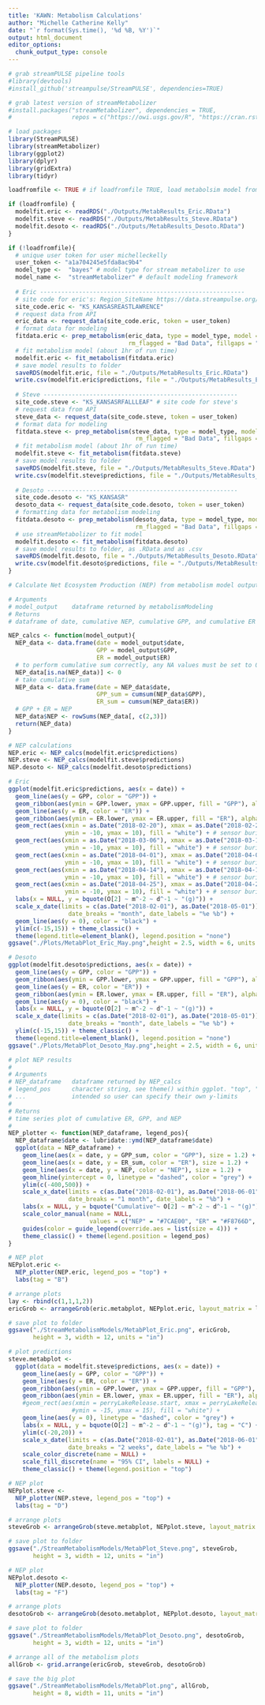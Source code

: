 ```yaml
---
title: 'KAWN: Metabolism Calculations'
author: "Michelle Catherine Kelly"
date: "`r format(Sys.time(), '%d %B, %Y')`"
output: html_document
editor_options: 
  chunk_output_type: console
---
```


```r
# grab streamPULSE pipeline tools
#library(devtools)
#install_github('streampulse/StreamPULSE', dependencies=TRUE)

# grab latest version of streamMetabolizer
#install.packages("streamMetabolizer", dependencies = TRUE, 
#                 repos = c("https://owi.usgs.gov/R", "https://cran.rstudio.com"))

# load packages
library(StreamPULSE)
library(streamMetabolizer)
library(ggplot2)
library(dplyr)
library(gridExtra)
library(tidyr)
```

```r
loadfromfile <- TRUE # if loadfromfile TRUE, load metabolsim model from saved RData file

if (loadfromfile) {
  modelfit.eric <- readRDS("./Outputs/MetabResults_Eric.RData")
  modelfit.steve <- readRDS("./Outputs/MetabResults_Steve.RData")
  modelfit.desoto <- readRDS("./Outputs/MetabResults_Desoto.RData")
}
```

```r
if (!loadfromfile){
  # unique user token for user michelleckelly
  user_token <- "a1a704245e5fda8ac9b4" 
  model_type <-  "bayes" # model type for stream metabolizer to use
  model_name <-  "streamMetabolizer" # default modeling framework
  
  # Eric ----------------------------------------------------------
  # site code for eric's: Region_SiteName https://data.streampulse.org/sitelist
  site_code.eric <- "KS_KANSASREASTLAWRENCE"
  # request data from API
  eric_data <- request_data(site_code.eric, token = user_token) 
  # format data for modeling
  fitdata.eric <- prep_metabolism(eric_data, type = model_type, model = model_name,
                                  rm_flagged = "Bad Data", fillgaps = "interpolation")
  # fit metabolism model (about 1hr of run time)
  modelfit.eric <- fit_metabolism(fitdata.eric)
  # save model results to folder
  saveRDS(modelfit.eric, file = "./Outputs/MetabResults_Eric.RData") 
  write.csv(modelfit.eric$predictions, file = "./Outputs/MetabResults_Eric.csv")
  
  # Steve -------------------------------------------------------
  site_code.steve <- "KS_KANSASRFALLLEAF" # site code for steve's
  # request data from API
  steve_data <- request_data(site_code.steve, token = user_token) 
  # format data for modeling
  fitdata.steve <- prep_metabolism(steve_data, type = model_type, model = model_name,
                                    rm_flagged = "Bad Data", fillgaps = "interpolation")
  # fit metabolism model (about 1hr of run time)
  modelfit.steve <- fit_metabolism(fitdata.steve)
  # save model results to folder
  saveRDS(modelfit.steve, file = "./Outputs/MetabResults_Steve.RData") 
  write.csv(modelfit.steve$predictions, file = "./Outputs/MetabResults_Steve.csv")
  
  # Desoto ------------------------------------------------------
  site_code.desoto <- "KS_KANSASR"
  desoto_data <- request_data(site_code.desoto, token = user_token)
  # formatting data for metabolism modeling
  fitdata.desoto <- prep_metabolism(desoto_data, type = model_type, model = model_name,
                                    rm_flagged = "Bad Data", fillgaps = "interpolation")
  # use streamMetabolizer to fit model
  modelfit.desoto <- fit_metabolism(fitdata.desoto)
  # save model results to folder, as .RData and as .csv
  saveRDS(modelfit.desoto, file = "./Outputs/MetabResults_Desoto.RData") 
  write.csv(modelfit.desoto$predictions, file = "./Outputs/MetabResults_Desoto.csv")
}
```

```r
# Calculate Net Ecosystem Production (NEP) from metabolism model output

# Arguments
# model_output    dataframe returned by metabolismModeling
# Returns
# dataframe of date, cumulative NEP, cumulative GPP, and cumulative ER for site

NEP_calcs <- function(model_output){
  NEP_data <- data.frame(date = model_output$date,
                         GPP = model_output$GPP,
                         ER = model_output$ER)
  # to perform cumulative sum correctly, any NA values must be set to 0
  NEP_data[is.na(NEP_data)] <- 0
  # take cumulative sum
  NEP_data <- data.frame(date = NEP_data$date,
                         GPP_sum = cumsum(NEP_data$GPP),
                         ER_sum = cumsum(NEP_data$ER))
  # GPP + ER = NEP
  NEP_data$NEP <- rowSums(NEP_data[, c(2,3)])
  return(NEP_data)
}

# NEP calculations
NEP.eric <- NEP_calcs(modelfit.eric$predictions)
NEP.steve <- NEP_calcs(modelfit.steve$predictions)
NEP.desoto <- NEP_calcs(modelfit.desoto$predictions)
```

```r
# Eric
ggplot(modelfit.eric$predictions, aes(x = date)) +
  geom_line(aes(y = GPP, color = "GPP")) +
  geom_ribbon(aes(ymin = GPP.lower, ymax = GPP.upper, fill = "GPP"), alpha = 0.3) +
  geom_line(aes(y = ER, color = "ER")) +
  geom_ribbon(aes(ymin = ER.lower, ymax = ER.upper, fill = "ER"), alpha = 0.3) +
  geom_rect(aes(xmin = as.Date("2018-02-20"), xmax = as.Date("2018-02-23"), 
                ymin = -10, ymax = 10), fill = "white") + # sensor burial
  geom_rect(aes(xmin = as.Date("2018-03-06"), xmax = as.Date("2018-03-12"), 
                ymin = -10, ymax = 10), fill = "white") + # sensor burial
  geom_rect(aes(xmin = as.Date("2018-04-01"), xmax = as.Date("2018-04-04"), 
                ymin = -10, ymax = 10), fill = "white") + # sensor burial
  geom_rect(aes(xmin = as.Date("2018-04-14"), xmax = as.Date("2018-04-17"), 
                ymin = -10, ymax = 10), fill = "white") + # sensor burial
  geom_rect(aes(xmin = as.Date("2018-04-25"), xmax = as.Date("2018-04-27"), 
                ymin = -10, ymax = 10), fill = "white") + # sensor burial
  labs(x = NULL, y = bquote(O[2] ~ m^-2 ~ d^-1 ~ "(g)")) +
  scale_x_date(limits = c(as.Date("2018-02-01"), as.Date("2018-05-01")), 
                 date_breaks = "month", date_labels = "%e %b") +
  geom_line(aes(y = 0), color = "black") +
  ylim(c(-15,15)) + theme_classic() +
  theme(legend.title=element_blank(), legend.position = "none")
ggsave("./Plots/MetabPlot_Eric_May.png",height = 2.5, width = 6, units = "in")

# Desoto
ggplot(modelfit.desoto$predictions, aes(x = date)) +
  geom_line(aes(y = GPP, color = "GPP")) +
  geom_ribbon(aes(ymin = GPP.lower, ymax = GPP.upper, fill = "GPP"), alpha = 0.3) +
  geom_line(aes(y = ER, color = "ER")) +
  geom_ribbon(aes(ymin = ER.lower, ymax = ER.upper, fill = "ER"), alpha = 0.3) +
  geom_line(aes(y = 0), color = "black") +
  labs(x = NULL, y = bquote(O[2] ~ m^-2 ~ d^-1 ~ "(g)")) +
  scale_x_date(limits = c(as.Date("2018-02-01"), as.Date("2018-05-01")), 
                 date_breaks = "month", date_labels = "%e %b") +
  ylim(c(-15,15)) + theme_classic() +
  theme(legend.title=element_blank(), legend.position = "none")
ggsave("./Plots/MetabPlot_Desoto_May.png",height = 2.5, width = 6, units = "in")
```



```r
# plot NEP results
#
# Arguments
# NEP_dataframe   dataframe returned by NEP_calcs
# legend_pos      character string, see theme() within ggplot. "top", "bottom", "left", "right" or "none"
# ...             intended so user can specify their own y-limits
#
# Returns
# time series plot of cumulative ER, GPP, and NEP
#
NEP_plotter <- function(NEP_dataframe, legend_pos){
  NEP_dataframe$date <- lubridate::ymd(NEP_dataframe$date)
  ggplot(data = NEP_dataframe) +
    geom_line(aes(x = date, y = GPP_sum, color = "GPP"), size = 1.2) +
    geom_line(aes(x = date, y = ER_sum, color = "ER"), size = 1.2) +
    geom_line(aes(x = date, y = NEP, color = "NEP"), size = 1.2) +
    geom_hline(yintercept = 0, linetype = "dashed", color = "grey") +
    ylim(c(-400,500)) +
    scale_x_date(limits = c(as.Date("2018-02-01"), as.Date("2018-06-01")),
                 date_breaks = "1 month", date_labels = "%b") +
    labs(x = NULL, y = bquote("Cumulative"~ O[2] ~ m^-2 ~ d^-1 ~ "(g)")) +
    scale_color_manual(name = NULL, 
                       values = c("NEP" = "#7CAE00", "ER" = "#F8766D", "GPP" = "#00BFC4")) +
    guides(color = guide_legend(override.aes = list(size = 4))) +
    theme_classic() + theme(legend.position = legend_pos)
}
```

```r
# NEP plot
NEPplot.eric <- 
  NEP_plotter(NEP.eric, legend_pos = "top") +
  labs(tag = "B")

# arrange plots
lay <- rbind(c(1,1,1,2))
ericGrob <- arrangeGrob(eric.metabplot, NEPplot.eric, layout_matrix = lay)

# save plot to folder
ggsave("./StreamMetabolismModels/MetabPlot_Eric.png", ericGrob,
       height = 3, width = 12, units = "in")
```

```r
# plot predictions
steve.metabplot <- 
  ggplot(data = modelfit.steve$predictions, aes(x = date)) +
    geom_line(aes(y = GPP, color = "GPP")) +
    geom_line(aes(y = ER, color = "ER")) +
    geom_ribbon(aes(ymin = GPP.lower, ymax = GPP.upper, fill = "GPP"), alpha = 0.3) +
    geom_ribbon(aes(ymin = ER.lower, ymax = ER.upper, fill = "ER"), alpha = 0.3) +
    #geom_rect(aes(xmin = perryLakeRelease.start, xmax = perryLakeRelease.end,
                  #ymin = -15, ymax = 15), fill = "white") +
    geom_line(aes(y = 0), linetype = "dashed", color = "grey") +
    labs(x = NULL, y = bquote(O[2] ~ m^-2 ~ d^-1 ~ "(g)"), tag = "C") +
    ylim(c(-20,20)) +
    scale_x_date(limits = c(as.Date("2018-02-01"), as.Date("2018-06-01")), 
                 date_breaks = "2 weeks", date_labels = "%e %b") +
    scale_color_discrete(name = NULL) + 
    scale_fill_discrete(name = "95% CI", labels = NULL) + 
    theme_classic() + theme(legend.position = "top")

# NEP plot
NEPplot.steve <- 
  NEP_plotter(NEP.steve, legend_pos = "top") +
  labs(tag = "D")

# arrange plots
steveGrob <- arrangeGrob(steve.metabplot, NEPplot.steve, layout_matrix = lay)

# save plot to folder
ggsave("./StreamMetabolismModels/MetabPlot_Steve.png", steveGrob,
       height = 3, width = 12, units = "in")
```

```r
# NEP plot
NEPplot.desoto <- 
  NEP_plotter(NEP.desoto, legend_pos = "top") +
  labs(tag = "F")

# arrange plots
desotoGrob <- arrangeGrob(desoto.metabplot, NEPplot.desoto, layout_matrix = lay)

# save plot to folder
ggsave("./StreamMetabolismModels/MetabPlot_Desoto.png", desotoGrob, 
       height = 3, width = 12, units = "in")
```

```r
# arrange all of the metabolism plots
allGrob <- grid.arrange(ericGrob, steveGrob, desotoGrob)

# save the big plot
ggsave("./StreamMetabolismModels/MetabPlot.png", allGrob,
       height = 8, width = 11, units = "in")
```

